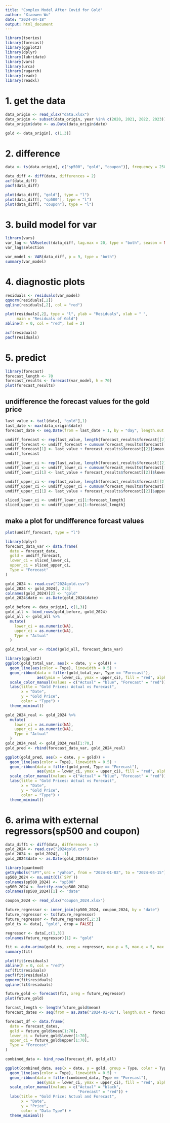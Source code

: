 ```yaml
---
title: "Complex Model After Covid for Gold"
author: "Xiaowen Wu"
date: "2024-04-18"
output: html_document
---
```


```r
library(tseries)
library(forecast)
library(ggplot2)
library(dplyr)
library(lubridate)
library(vars)
library(urca)
library(rugarch)
library(readr)
library(readxl)
```

# 1. get the data

```r
data_origin <- read_xlsx("data.xlsx")
data_origin <- subset(data_origin, year %in% c(2020, 2021, 2022, 2023))
data_origin$date <- as.Date(data_origin$date)
```

```r
gold <- data_origin[, c(1,3)]
```

# 2. difference

```r
data <- ts(data_origin[, c("sp500", "gold", "coupon")], frequency = 250, start = c(2020, 1, 2))

data_diff <- diff(data, differences = 2)
acf(data_diff)
pacf(data_diff)
```

```r
plot(data_diff[, "gold"], type = "l")
plot(data_diff[, "sp500"], type = "l")
plot(data_diff[, "coupon"], type = "l")
```

# 3. build model for var

```r
library(vars)
var_lag <- VARselect(data_diff, lag.max = 20, type = "both", season = NULL)
var_lag$selection
```

```r
var_model <- VAR(data_diff, p = 9, type = "both")
summary(var_model)
```

# 4. diagnostic plots
```r
residuals <- residuals(var_model)
qqnorm(residuals[,2])
qqline(residuals[,2], col = "red")

plot(residuals[,2], type = "l", ylab = "Residuals", xlab = " ", 
     main = "Residuals of Gold")
abline(h = 0, col = "red", lwd = 2)
```

```r
acf(residuals)
pacf(residuals)
```

# 5. predict
```r
library(forecast)
forecast_length <- 70
forecast_results <- forecast(var_model, h = 70)
plot(forecast_results)
```

## undifference the forecast values for the gold price
```r
last_value <- tail(data[, "gold"],1)
last_date <- max(data_origin$date)
forecast_date <- seq.Date(from = last_date + 1, by = "day", length.out = forecast_length)

undiff_forecast <- rep(last_value, length(forecast_results$forecast[[2]]$mean))
undiff_forecast <- undiff_forecast + cumsum(forecast_results$forecast[[2]]$mean)
undiff_forecast[1] <- last_value + forecast_results$forecast[[2]]$mean[2]
undiff_forecast

undiff_lower_ci <- rep(last_value, length(forecast_results$forecast[[2]]$lower))
undiff_lower_ci <- undiff_lower_ci + cumsum(forecast_results$forecast[[2]]$lower)
undiff_lower_ci[1] <- last_value + forecast_results$forecast[[2]]$lower[[2]]

undiff_upper_ci <- rep(last_value, length(forecast_results$forecast[[2]]$upper))
undiff_upper_ci <- undiff_upper_ci + cumsum(forecast_results$forecast[[2]]$upper)
undiff_upper_ci[1] <- last_value + forecast_results$forecast[[2]]$upper[[2]]

sliced_lower_ci <- undiff_lower_ci[1:forecast_length]
sliced_upper_ci <- undiff_upper_ci[1:forecast_length]
```

## make a plot for undifference forcast values

```r
plot(undiff_forecast, type = "l")
```

```r
library(dplyr)
forecast_data_var <- data.frame(
  date = forecast_date,
  gold = undiff_forecast,
  lower_ci = sliced_lower_ci,
  upper_ci = sliced_upper_ci,
  Type = "Forecast"
)
```

```r
gold_2024 <- read.csv("2024gold.csv")
gold_2024 <- gold_2024[, 2:3]
colnames(gold_2024)[2] <- "gold"
gold_2024$date <- as.Date(gold_2024$date)
```

```r
gold_before <- data_origin[, c(1,3)]
gold_all <- bind_rows(gold_before, gold_2024)
gold_all <- gold_all %>%
  mutate(
    lower_ci = as.numeric(NA),
    upper_ci = as.numeric(NA),
    Type = "Actual"
  )
```

```r
gold_total_var <- rbind(gold_all, forecast_data_var)
```

```r
library(ggplot2)
ggplot(gold_total_var, aes(x = date, y = gold)) +
  geom_line(aes(color = Type), linewidth = 0.5) +
  geom_ribbon(data = filter(gold_total_var, Type == "Forecast"),
              aes(ymin = lower_ci, ymax = upper_ci), fill = "red", alpha = 0.2) +
  scale_color_manual(values = c("Actual" = "blue", "Forecast" = "red")) +
  labs(title = "Gold Prices: Actual vs Forecast",
       x = "Date",
       y = "Gold Price",
       color = "Type") +
  theme_minimal()
```

```r
gold_2024_real <- gold_2024 %>%
  mutate(
    lower_ci = as.numeric(NA),
    upper_ci = as.numeric(NA),
    Type = "Actual"
  )
gold_2024_real <- gold_2024_real[1:70,]
gold_pred <- rbind(forecast_data_var, gold_2024_real)
```

```r
ggplot(gold_pred, aes(x = date, y = gold)) +
  geom_line(aes(color = Type), linewidth = 0.5) +
  geom_ribbon(data = filter(gold_pred, Type == "Forecast"),
              aes(ymin = lower_ci, ymax = upper_ci), fill = "red", alpha = 0.2) +
  scale_color_manual(values = c("Actual" = "blue", "Forecast" = "red")) +
  labs(title = "Gold Prices: Actual vs Forecast",
       x = "Date",
       y = "Gold Price",
       color = "Type") +
  theme_minimal()
```


# 6. arima with external regressors(sp500 and coupon)
```r
data_diff1 <- diff(data, differences = 1)
gold_2024 <- read.csv("2024gold.csv")
gold_2024 <- gold_2024[, -1]
gold_2024$date <- as.Date(gold_2024$date)
```

```r
library(quantmod)
getSymbols("SPY",src = "yahoo", from = "2024-01-02", to = "2024-04-15")
sp500_2024 <- na.omit(Cl(`SPY`))
colnames(sp500_2024) <- "sp500"
sp500_2024 <- fortify.zoo(sp500_2024)
colnames(sp500_2024)[1] <- "date"
```

```r
coupon_2024 <- read_xlsx("coupon_2024.xlsx")

future_regressor <- inner_join(sp500_2024, coupon_2024, by = "date")
future_regressor <- ts(future_regressor)
future_regressor <- future_regressor[,2:3]
gold_ts <- data[, "gold", drop = FALSE]

regressor <- data[,c(1,3)]
colnames(future_regressor)[1] <- "gold" 
```


```r
fit <- auto.arima(gold_ts, xreg = regressor, max.p = 5, max.q = 5, max.order = 10, stationary = F, seasonal = F, trace = T, stepwise = F, approximation = F)
summary(fit)
```

```r
plot(fit$residuals)
abline(h = 0, col = "red")
acf(fit$residuals)
pacf(fit$residuals)
qqnorm(fit$residuals)
qqline(fit$residuals)
```

```r
future_gold <- forecast(fit, xreg = future_regressor)
plot(future_gold)
```


```r
forcast_length <- length(future_gold$mean)
forecast_dates <- seq(from = as.Date("2024-01-01"), length.out = forecast_length, by = "day")
```

```r
forecast_df <- data.frame(
  date = forecast_dates,
  gold = future_gold$mean[1:70],
  lower_ci = future_gold$lower[1:70],
  upper_ci = future_gold$upper[1:70],
  Type = "Forecast"
)

combined_data <- bind_rows(forecast_df, gold_all)
```


```r
ggplot(combined_data, aes(x = date, y = gold, group = Type, color = Type)) +
  geom_line(aes(color = Type), linewidth = 0.5) +
  geom_ribbon(data = filter(combined_data, Type == "Forecast"),
              aes(ymin = lower_ci, ymax = upper_ci), fill = "red", alpha = 0.2) +
  scale_color_manual(values = c("Actual" = "black", 
                                "Forecast" = "red")) +
  labs(title = "Gold Price: Actual and Forecast",
       x = "Date",
       y = "Price",
       color = "Data Type") +
  theme_minimal()

```